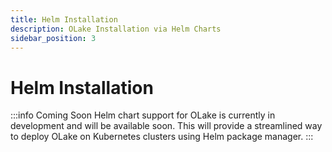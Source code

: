 ```yaml
---
title: Helm Installation
description: OLake Installation via Helm Charts
sidebar_position: 3
---
```


# Helm Installation

:::info Coming Soon
Helm chart support for OLake is currently in development and will be available soon. This will provide a streamlined way to deploy OLake on Kubernetes clusters using Helm package manager.
:::
